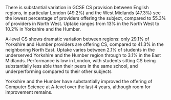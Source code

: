 
There is substantial variation in GCSE CS provision between English regions, in particular London (49.2%) and the West Midlands (47.3%) see the lowest percentage of providers offering the subject, compared to 55.3% of providers in North West. Uptake ranges from 13% in the North West to 10.2% in Yorkshire and the Humber.
 
A-level CS shows dramatic variation between regions: only 29.1% of Yorkshire and Humber providers are offering CS, compared to 41.3% in the neighboring North East. Uptake varies between 2.1% of students in the underserved Yorkshire and the Humber region through to 3.1% in the East Midlands. Performance is low in London, with students sitting CS being substantially less able than their peers in the same school, and underperforming compared to their other subjects
 
Yorkshire and the Humber have substantially improved the offering of Computer Science at A-level over the last 4 years, although room for improvement remains.

